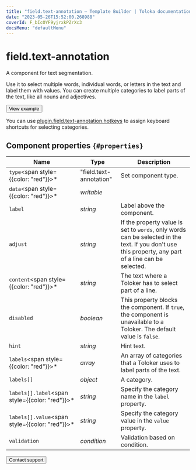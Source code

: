 ```yaml
---
title: "field.text-annotation — Template Builder | Toloka documentation"
date: "2023-05-26T15:52:00.268988"
coverId: F_bIcOYF9yjrxkPZrXc3
docsMenu: "defaultMenu"
---
```



# field.text-annotation

A component for text segmentation.

Use it to select multiple words, individual words, or letters in the text and label them with values. You can create multiple categories to label parts of the text, like all nouns and adjectives.

<Button themeColor="light" view="default" size="l" type="link" url="https://ya.cc/t/XbppitaZ3twmLU">View example</Button>

You can use [plugin.field.text-annotation.hotkeys](/docs/template-builder/reference/plugin.field.text-annotation.hotkeys) to assign keyboard shortcuts for selecting categories.

## Component properties `{#properties}`

**Name** | **Type** | **Description**
----- | ----- | -----
`type`<span style={{color: "red"}}>\*</span> | "field.text-annotation" | Set component type.
`data`<span style={{color: "red"}}>\*</span> | _writable_ | <TolokaTbSourceDataWithValues/>
`label` | _string_ | Label above the component.
`adjust` | _string_ | If the property value is set to `words`, only words can be selected in the text. If you don't use this property, any part of a line can be selected.
`content`<span style={{color: "red"}}>\*</span> | _string_ | The text where a Toloker has to select part of a line.
`disabled` | _boolean_ | This property blocks the component. If `true`, the component is unavailable to a Toloker. The default value is `false`.
`hint` | _string_ | Hint text.
`labels`<span style={{color: "red"}}>\*</span> | _array_ | An array of categories that a Toloker uses to label parts of the text.
`labels[]` | _object_ | A category.
`labels[].label`<span style={{color: "red"}}>\*</span> | _string_ | Specify the category name in the `label` property.
`labels[].value`<span style={{color: "red"}}>\*</span> | _string_ | Specify the category value in the `value` property.
`validation` | _condition_ | Validation based on condition.

<Button themeColor="light" view="default" size="l" type="link" url="/docs/guide/troubleshooting/support?form-source=template-builder-reference-field-text-annotation">Contact support</Button>